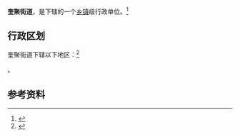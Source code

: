 {{中国乡级行政区|37/07/86/001/000}}

'''奎聚街道'''，是{{PRC admin/fullname|37/07/86/001/000|3}}下辖的一个[[乡镇|乡镇]]级行政单位。<ref>{{PRC admin/ref sgc|{{PRC admin/parent|37/07/86/001/000}}}}</ref>

== 行政区划 ==

奎聚街道下辖以下地区：<ref>{{PRC admin/ref sgc|37/07/86/001/000}}</ref>

{{PRC admin/children|37/07/86/001/000}}。

== 参考资料 ==

{{reflist}}

{{行政区划小作品}}
{{PRC admin/navcat|37/07/86/001/000}}